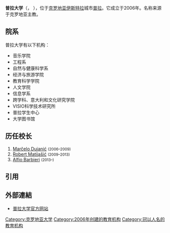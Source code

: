 {{Infobox University
|name            = 普拉大学
|native_name     = Sveučilište Jurja Dobrile u Puli
|latin_name      = Universitas studiorum Polensis Georgii Dobrila
|image           = Pula University.JPG
|motto           =
|established     = 2006年9月29日
|type            = 公立
|endowment       = 41,156,863[[克罗地亚库纳|克罗地亚库纳]] 
|staff           = 
|faculty         = 
|president       =  
|provost         =
|principal       = 
|rector          = Alfio Barbieri教授
|chancellor      = 
|vice_chancellor = 
|dean            = 
|head_label      = 
|head            = 
|students        = 2,465 (2011)<ref name="guide">{{cite web|url=http://www.dzs.hr/Hrv_Eng/publication/2012/SI-1473.pdf|title=Statistička izvješća: Studenti u akademskoj godini 2011./2012. (Croatian)|access-date=2013-11-01|archive-date=2016-03-03|archive-url=https://web.archive.org/web/20160303210730/http://www.dzs.hr/Hrv_Eng/publication/2012/SI-1473.pdf|dead-url=no}}</ref>
|undergrad       =
|postgrad        = 
|doctoral        = 
|city            = [[普拉|普拉]]
|state           =
|country         = [[克罗地亚|克罗地亚]]
|campus          = 
|free_label      = 
|free            = 
|colors          = 
|colours         =  
|mascot          = 
|nickname        =
|affiliations    =
|website         = [http://www.unipu.hr/ www.unipu.hr]
}}
'''普拉大学'''（{{lang-hr|Sveučilište Jurja Dobrile u Puli}}， {{lang-la|Universitas studiorum Polensis Georgii Dobrila}}），位于[[克罗地亚|克罗地亚]][[伊斯特拉半島|伊斯特拉]]城市[[普拉|普拉]]。它成立于2006年。名称来源于克罗地亚主教{{le|Juraj Dobrila}}。

==院系==
普拉大学有以下机构：

*音乐学院
*工程系
*自然与健康科学系
*经济与旅游学院
*教育科学学院
*人文学院
*信息学系
*跨学科、意大利和文化研究学院
*VISIO科学技术研究所
*普拉学生中心
*大学图书馆

==历任校长==
# [[Marčelo_Dujanić|Marčelo Dujanić]] <small>(2006–2009)</small>
# [[Robert_Matijašić|Robert Matijašić]] <small>(2009–2013)</small>
# [[Alfio_Barbieri|Alfio Barbieri]] <small>(2013–)</small>

== 引用 ==
{{reflist}}

== 外部連結 ==
* [http://www.unipu.hr/ 普拉大学官方网站] {{Wayback|url=http://www.unipu.hr/ |date=20140208024342 }}

{{克罗地亚大学}}
{{Authority control}}

[[Category:克罗地亚大学|Category:克罗地亚大学]]
[[Category:2006年创建的教育机构|Category:2006年创建的教育机构]]
[[Category:冠以人名的教育机构|Category:冠以人名的教育机构]]